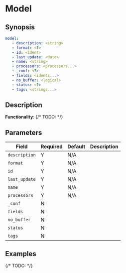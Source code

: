 # Model

## Synopsis

```yaml {2-7}
model:
   - description: <string>
   - format: <?>
   - id: <ident>
   - last_update: <date>
   - name: <string>
   - processors: <processors...>
   - _conf: <?>
   - fields: <idents...>
   - no_buffer: <logical>
   - status: <?>
   - tags: <strings...>
```

## Description

**Functionality**: {/* TODO: */}

## Parameters

|Field|Required|Default|Description|
|---|---|---|---|
|`description`|Y|N/A||
|`format`|Y|N/A||
|`id`|Y|N/A||
|`last_update`|Y|N/A||
|`name`|Y|N/A||
|`processors`|Y|N/A||
|`_conf`|N|||
|`fields`|N|||
|`no_buffer`|N|||
|`status`|N|||
|`tags`|N|||

## Examples

{/* TODO: */}
